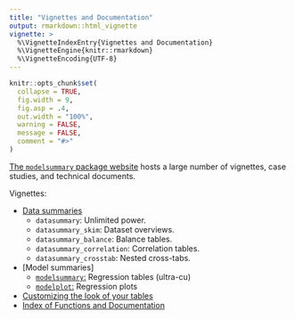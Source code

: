 ```yaml
---
title: "Vignettes and Documentation" 
output: rmarkdown::html_vignette
vignette: >
  %\VignetteIndexEntry{Vignettes and Documentation}
  %\VignetteEngine{knitr::rmarkdown}
  %\VignetteEncoding{UTF-8}
---
```


```r
knitr::opts_chunk$set(
  collapse = TRUE,
  fig.width = 9,
  fig.asp = .4,
  out.width = "100%",
  warning = FALSE,
  message = FALSE,
  comment = "#>"
)
```

[The `modelsummary` package website](https://vincentarelbundock.github.io/modelsummary/) hosts a large number of vignettes, case studies, and technical documents.

Vignettes:

- [Data summaries](https://vincentarelbundock.github.io/modelsummary/articles/datasummary.html)
    - `datasummary`: Unlimited power.
    - `datasummary_skim`: Dataset overviews.
    - `datasummary_balance`: Balance tables.
    - `datasummary_correlation`: Correlation tables.
    - `datasummary_crosstab`: Nested cross-tabs.
- [Model summaries]
    - [`modelsummary`:](https://vincentarelbundock.github.io/modelsummary/articles/modelsummary.html) Regression tables (ultra-cu)
    - [`modelplot`:](https://vincentarelbundock.github.io/modelsummary/articles/modelplot.html) Regression plots
- [Customizing the look of your tables](https://vincentarelbundock.github.io/modelsummary/articles/appearance.html)
- [Index of Functions and Documentation](https://vincentarelbundock.github.io/modelsummary/reference/index.html)
